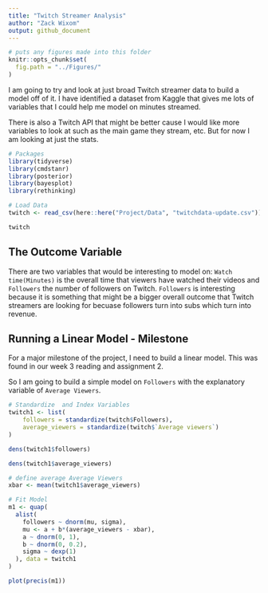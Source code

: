 ```yaml
---
title: "Twitch Streamer Analysis"
author: "Zack Wixom"
output: github_document
---
```


```r
# puts any figures made into this folder
knitr::opts_chunk$set(
  fig.path = "../Figures/"
)
```


I am going to try and look at just broad Twitch streamer data to build a model off of it. I have identified a dataset from Kaggle that gives me lots of variables that I could help me model on minutes streamed. 

There is also a Twitch API that might be better cause I would like more variables to look at such as the main game they stream, etc. But for now I am looking at just the stats.

```r
# Packages
library(tidyverse)
library(cmdstanr)
library(posterior)
library(bayesplot)
library(rethinking)

# Load Data
twitch <- read_csv(here::here("Project/Data", "twitchdata-update.csv"))

twitch

```

## The Outcome Variable

There are two variables that would be interesting to model on: `Watch time(Minutes)` is the overall time that viewers have watched their videos and `Followers` the number of followers on Twitch. `Followers` is interesting because it is something that might be a bigger overall outcome that Twitch streamers are looking for becuase followers turn into subs which turn into revenue.

## Running a Linear Model - Milestone 

For a major milestone of the project, I need to build a linear model. This was found in our week 3 reading and assignment 2. 

So I am going to build a simple model on `Followers` with the explanatory variable of `Average Viewers`. 

```r
# Standardize  and Index Variables
twitch1 <- list(
    followers = standardize(twitch$Followers),
    average_viewers = standardize(twitch$`Average viewers`)
)

dens(twitch1$followers)

dens(twitch1$average_viewers)

```


```r
# define average Average Viewers
xbar <- mean(twitch1$average_viewers)

# Fit Model
m1 <- quap(
  alist(
    followers ~ dnorm(mu, sigma),
    mu <- a + b*(average_viewers - xbar),
    a ~ dnorm(0, 1),
    b ~ dnorm(0, 0.2),
    sigma ~ dexp(1)
  ), data = twitch1
)

plot(precis(m1))

```








